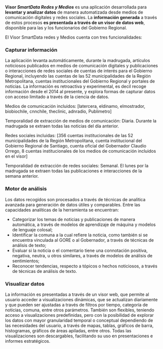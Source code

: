 **Visor _SmartData Redes y Medios_** es una aplicación desarrollada para **levantar y analizar datos** de manera automatizada desde medios de comunicación digitales y redes sociales. La **información generada** a través de estos procesos **es presentada a través de un visor de datos web**, disponible para las y los funcionarios del Gobierno Regional.

El Visor SmartData redes y Medios cuenta con tres funcionalidades:

### Capturar información

La aplicación levanta automáticamente, durante la madrugada, artículos noticiosos publicados en medios de comunicación digitales y publicaciones o interacciones de redes sociales de cuentas de interés para el Gobierno Regional, incluyendo las cuentas de las 52 municipalidades de la Región Metropolitana, cuentas institucionales del Gobierno Regional y portales de noticias. La información es retroactiva y experimental, es decil recoge información desde el 2014 al presente, y explora formas de capturar datos con acceso limitado a través de la ciencia de datos.

Medios de comunicación incluidos: \[latercera, eldinamo, elmostrador, biobiochile, cnnchile, theclinic, adnradio, Publimetro\]

Temporalidad de extracción de medios de comunicación: Diaria. Durante la madrugada se extraen todas las noticias del día anterior.

Redes sociales incluidas: \[356 cuentas institucionales de las 52 municipalidades de la Región Metropolitana, cuenta institucional del Gobierno Regional de Santiago, cuenta oficial del Gobernador Claudio Orrego, 8 cuentas institucionales de los medios de comunicación incluidos en el visor\]

Temporalidad de extracción de redes sociales: Semanal. El lunes por la madrugada se extraen todas las publicaciones e interacciones de la semana anterior.

### Motor de análisis

Los datos recogidos son procesados a través de técnicas de analítica avanzada para generación de datos útiles y comparables. Entre las capacidades analíticas de la herramienta se encuentran:

- Categorizar los temas de noticias y publicaciones de manera automática, a través de modelos de aprendizaje de máquina y modelos de lenguaje colosal;
- Identificar la comuna a la cual refiere la noticia, como también si se encuentra vinculada al GORE o al Gobernador, a través de técnicas de análisis de texto;
- Evaluar si la noticia o el comentario tiene una connotación positiva, negativa, neutra, u otros similares, a través de modelos de análisis de sentimientos;
- Reconocer tendencias, respecto a tópicos o hechos noticiosos, a través de técnicas de análisis de texto.


### Visualizar datos

La información es presentadas a través de un visor web, que permite al usuario acceder a visualizaciones dinámicas, que se actualizan diariamente y que pueden ser ajustadas a través de filtros por tiempo, categoría de noticias, comuna, entre otros parámetros. También son flexibles, teniendo acceso a visualizaciones predefinidas, pero con la posibilidad de explorar los datos con mayor granularidad temporal o conceptual dependiendo de las necesidades del usuario, a través de mapas, tablas, gráficos de barra, histogramas, gráficos de áreas apiladas, entre otros. Todas las visualizaciones son descargables, facilitando su uso en presentaciones e informes estratégicos.